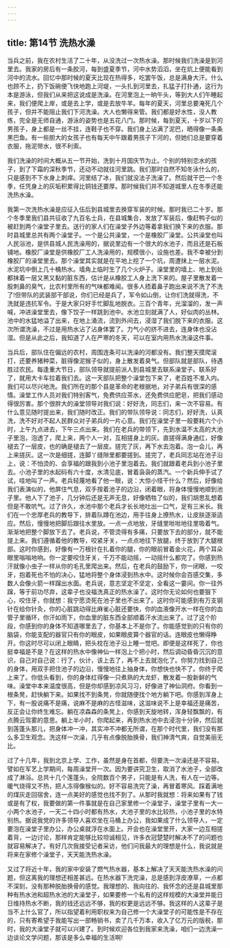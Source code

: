 ```yaml
---
---
---
```

title: 第14节 洗热水澡
---





当兵之前，我在农村生活了二十年，从没洗过一次热水澡。那时候我们洗澡是到河里去。我家的房后有一条胶河，每到盛夏季节，河中水势滔滔，坐在炕上便能看到河中的流水。回忆中那时候的夏天比现在热得多，吃罢午饭，总是满身大汗。什么也顾不上，扔下饭碗便飞快地跑上河堤，一头扎到河里去，扎猛子打扑通，这行为本是游泳，但我们从来把这说成是洗澡。在河里泡上一晌午头，等到大人们午睡起来，我们便爬上岸，或是去上学，或是去放牛羊。每年的夏天，河里总要淹死几个孩子，但并不能阻止我们下河洗澡。大人也懒得来管。我们都是好水性，没人教练，完全是无师自通，游泳的姿势也是五花八门。那时候，每到夏天，十岁以下的男孩子，身上都是一丝不挂，连鞋子也不穿。我们身上沾满了泥巴，晒得像一条条黑巴鱼。有一些胆大的女孩子也有每天中午跟着男孩子下河的，但她们总是要穿着衣服，拖泥带水，很不利索。

我们洗澡的时间大概从五一节开始，洗到十月国庆节为止。个别的特别恋水的孩子，到了下霜的深秋季节，还动不动就往河里跳。我们那时自然不知冬泳什么的，只是感到不下水身上刺痒。河里结了冰，我们就没法子洗澡了。然后就干巴一个冬季，任凭身上的灰垢积累得比铜钱还要厚。那时候我们并不知道城里人在冬季还能洗热水澡。

我第一次洗热水澡是应征入伍后到县城里去换穿军装的时候。那时我已二十岁。那个冬季里我们县共征收了九百名士兵，在县城集合，发放了军装后，像赶鸭子似的被赶到两个澡堂子里去。送行的家人们在澡堂子外边等着拿我们换下来的衣服。那时县城里总共有两个澡堂子。一个是公共澡堂，一个是橡胶厂澡堂。公共澡堂也叫人民浴池，是供县城人民洗澡用的，据说里边有一个很大的水池子，而且还是石板铺地。橡胶厂澡堂是供橡胶厂工人洗澡用的，规模很小，设施也差。我不幸被分到橡胶厂的澡堂里去。那个澡堂其实就是在平地上挖了一个坑，周遭抹上一层水泥。水泥坑中倒上几十桶热水。墙角上临时生了几个火炉子。澡堂里的墙上、地上到处都抹着一层又黑又黏的脏东西，估计是从橡胶工人身上洗下来的。屋子里散发着一股刺鼻的臭气，比农村里所有的气味都难闻。很多人捂着鼻子跑出来说不洗了不洗了!但带队的武装部干部说，你们已经是兵了，军令如山倒，让你们洗就得洗，不洗就是违抗军令。于是大家只好手忙脚乱地脱衣。三百个青年，光溜溜的，发一声喊，冲进澡堂里去，像下饺子一样跳到池中。水池立刻就满了人，好似肉的丛林。池中的水猛地溢了出来，在地上涌流，流到外间去，浸湿了我们脱下来的衣服。这次所谓洗澡，不过是用热水沾了沾身体罢了。力气小的挤不进去，连身体也没沾湿。但是从此之后，我知道了人在严寒的冬天，可以在室内用热水洗澡这件事。

当兵后，部队住在偏远的农村，周围连条可以洗澡的河都没有。我们整天摸爬滚打，还要养猪种菜，脏得像泥猴子似的，身上散发着臭气。但部队就是部队，待遇胜过农民。每逢重大节日，部队领导就提前派人到县城里去联系澡堂子。联系好了，就用大卡车拉着我们去。这一天部队把整个澡堂包下来了，老百姓不准入内。我们可以尽兴地洗。我们所在的那个县是革命的老根据地，对子弟兵有很深的感情。澡堂工作人员对我们特别客气，免费供应茶水，还免费供应肥皂，把我们感动得很厉害。那个很胖大的澡堂领导对我们说：好好洗，同志们，来一次不容易。有什么意见随时提出来，我们随时改正。我们的带队领导说：同志们，好好洗，认真洗，洗不好对不起人民群众对子弟兵的一片心意。我们在澡堂子里一般要耗六个小时，上午九点进去，下午三点出来。我们在老兵的带领下，先到水温不太高的大池子里泡，泡透了，爬上来，两个人一对，互相搓身上的灰。直搓得满身通红，好像褪去了一层皮，也的确是褪去了一层皮。搓完了灰，再下水去泡着。泡一会儿，再上来搓灰。这一次是细搓，连脚丫缝隙里都要搓到。搓完了，老兵同志站在池子沿上，说：不怕烫的、会享福的跟我到小池子里泡着去。我们就跟着老兵到小池子里去。小池子里的水起码有六十度，水清见底，冒着袅袅的蒸汽。一个新兵伸手试了试，哇地叫了一声。老兵轻蔑地看了他一眼，说：大惊小怪干什么？然后，好像给我们表演似的，他屏住气息，双手按着池子的边沿，闭着眼，将身体慢慢地顺到池子里。他人下了池子，几分钟后还是无声无息，好像牺牲了似的，我们胡思乱想着但是不敢吭气。过了许久，水池中那个老兵才长长地吐出一口气，足有三米长。我们在一个忠厚老兵的教导下，排着队蹲在池边，用手往身上撩热水，让皮肤逐渐适应。然后，慢慢地把脚后跟往水里放。一点一点地放，牙缝里咝咝地往里吸着气。渐渐地把整个脚放下去了。老兵说，不管烫得有多痛，只要放下去的部分，就不能提上来。我们遵循着他的教导，咬紧牙关，一点点地往下放腿，终于放到了大腿根部。这时你感到，好像有一万根针在扎着你的腿，你的眼前冒着金火花，两个耳朵眼里嗡嗡地响。你一定要咬住牙关，千万不能动摇，一动摇什么都完了。你感到热汗就像小虫子一样从你的毛孔里爬出来。然后，在老兵的鼓励下，你一闭眼，一咬牙，抱着死也不怕的决心，猛地将整个身体浸到热水中。这时候你会百感交集，多数人会像火箭一样蹿出水面。老兵说，意志坚定不坚定，全看这一霎间。你一往外蹿，等于前功尽弃，这辈子也没福洗真正的热水澡了。这时你无论如何也要狠下心，咬住牙，你就想：我宁愿烫死在池子里也不出来了。这时你可能感到有万支钢针在给你针灸，你的心脏跳动得比麻雀心脏还要快，你的血液像开水一样在你的血管子里循环，你汗如雨下，你血里的脏东西全部顺着汗水流出来了。过了这个阶段，你感到你的身体不知道哪里去了，你基本上不是你了。你能感觉到的只有你的脑袋，你能支配的器官只有你的眼皮，如果眼皮算个器官的话。连眼皮也懒得睁开。你这时尽可以闭上眼睛，把头枕在池子沿上睡一觉吧。即便是这样死了，你也挺幸福是不是？在这样的热水中像神仙一样泡上个把小时，然后调动昏昏沉沉的意识，自己对自己说：行了，伙计，该上去了，再不上去就泡化了。你努力找到自己的身体，用双手把住池子的边沿，慢慢地往上抽身体，你想快也快不了。你终于爬上来了。你低头看到，你的身体红得像一只煮熟的大龙虾，散发着一股新鲜的气味。澡堂中本来温度很高，但是你却感到凉风习习，好像进了神仙洞府。你看到一根条凳，赶快躺下来。如果找不到条凳，你就随便找个地方躺下吧。你感到浑身上下，有一股说痛不是痛，说麻不是麻的古怪滋味，这滋味说不上是幸福还是痛苦，反正会让你终生难忘。躺在凉森森的条凳上，你感到天旋地转，浑身轻飘飘的，有点腾云驾雾的意思。躺上半小时，你爬起来，再到热水池中去浸泡十分钟，然后就到莲蓬头那儿，把身体冲一冲，其实冲不冲都无所谓，在那个时代里，我们没有那么多卫生观念。洗这样一次澡，几乎有点像脱胎换骨，我们神清气爽，自觉美丽无比。

过了十几年，我到北京上学、工作，虽然是身在首都，但要洗一次澡还是不容易。譬如在军艺上学期间，每周澡堂开一次。因为要讲究卫生，取消了水池子，全部改成了淋浴。总共十几个莲蓬头，全院数百个男子，只能是有人洗，有人在一边等。暖气烧得又不热，把人冻得像猴似的。好不容易洗完了澡，再冒着寒风、踩着满地的煤灰走回宿舍，连一点美好的感觉也找不到了。从那时我就想：将来如果有了钱或是有了权，我要做的第一件事就是在自己家里修一个澡堂子，澡堂子里有一大一小两个水池子，一天二十四小时都有热水，大池子里的水比较热，小池子里的水特别热。据说我党的许多领导人喜欢坐在马桶上办公，我如果成了什么领导人，一定要泡在澡堂子里办公，办公桌就浮在水面上。开会也在澡堂里开，大家一边互相搓着背，一边讨论，那样肯定能够比较坦诚相见，许多衣冠楚楚时解决不了的问题也就容易解决了。有好几次我接受记者采访，他们问我最大的理想是什么，我说就是将来在家修个澡堂子，天天能洗热水澡。

又过了将近十年，我的家中安装了燃气热水器，基本上解决了天天能洗热水澡的问题，但这离我的理想还相差甚远。在热水器下洗完澡，总是感到浮皮潦草，一点都不深刻，没有那种脱胎换骨的感觉。我理想的、我向往的、我怀念的还是县城里那种有热水池和超热水池的大澡堂子，如果要修一个私有的这样规模的大澡堂并能日日维持热水不断，我的钱还远远不够，我的权更是远远不够。我这样的人这辈子是当不上什么官了，所以指望着利用职权来为自己修一个大澡堂子的可能性是不存在的，只有寄希望于我能写出一部畅销书，卖了几千万本，收入了亿万元的版税，那时，我的大澡堂子就可以兴建了。到时候欢迎各位到我家来洗澡，咱们一边洗澡一边谈论文学问题，那该是多么幸福的生活啊!
